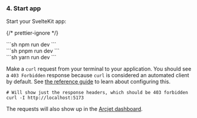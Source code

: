 
### 4. Start app

Start your SvelteKit app:

{/* prettier-ignore */}
<SelectableContent client:idle syncKey="packageManager">
<div slot="npm" slotIdx="1">
```sh
npm run dev
```
</div>
<div slot="pnpm" slotIdx="2">
```sh
pnpm run dev
```
</div>
<div slot="yarn" slotIdx="3">
```sh
yarn run dev
```
</div>
</SelectableContent>

Make a `curl` request from your terminal to your application. You should see a
`403 Forbidden` response because `curl` is considered an automated client by
default. See [the reference guide](/bot-protection/reference) to learn about
configuring this.

```shell
# Will show just the response headers, which should be 403 forbidden
curl -I http://localhost:5173
```

The requests will also show up in the [Arcjet
dashboard](https://app.arcjet.com).
